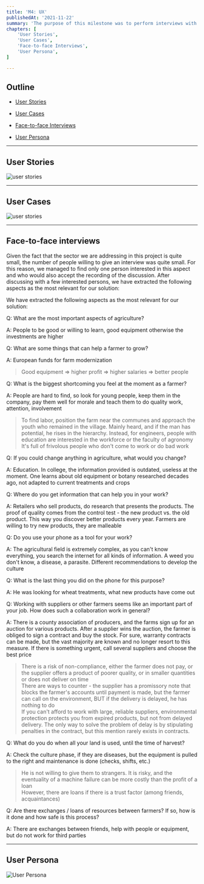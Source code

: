 ```yaml
---
title: 'M4: UX'
publishedAt: '2021-11-22'
summary: 'The purpose of this milestone was to perform interviews with possible customers in order to define their needs regarding the offered solution.'
chapters: [
    'User Stories',
    'User Cases',
    'Face-to-face Interviews',
    'User Persona',
]

---
```


## Outline

- [User Stories](#user-stories)

- [User Cases](#user-cases)

- [Face-to-face Interviews](#f2f-interviews)

- [User Persona](#user-persona)

---

## User Stories

![user stories](/images/image16.png)

---

## User Cases

![user stories](/images/image15.png)

---

## Face-to-face interviews

Given the fact that the sector we are addressing in this project is quite small, the number of people willing to give an interview was quite small. For this reason, we managed to find only one person interested in this aspect and who would also accept the recording of the discussion.
After discussing with a few interested persons, we have extracted the following aspects as the most relevant for our solution:

We have extracted the following aspects as the most relevant for our solution:

<FaqComponent title="">

Q: What are the most important aspects of agriculture?

A: People to be good or willing to learn, good equipment otherwise the investments are higher

Q: What are some things that can help a farmer to grow? 

A: European funds for farm modernization<br/>

</FaqComponent>


>Good equipment => higher profit => higher salaries => better people

<FaqComponent title="">

Q: What is the biggest shortcoming you feel at the moment as a farmer?

A: People are hard to find, so look for young people, keep them in the company, pay them well for morale and teach them to do quality work, attention, involvement

</FaqComponent>


>To find labor, position the farm near the communes and approach the youth who remained in the village. Mainly heard, and if the man has potential, he rises in the hierarchy. Instead, for engineers, people with education are interested in the workforce or the faculty of agronomy <br/>
>It's full of frivolous people who don't come to work or do bad work

<FaqComponent title="">

Q: If you could change anything in agriculture, what would you change?

A: Education. In college, the information provided is outdated, useless at the moment. One learns about old equipment or botany researched decades ago, not adapted to current treatments and crops

Q: Where do you get information that can help you in your work?

A: Retailers who sell products, do research that presents the products. The proof of quality comes from the control test - the new product vs. the old product. This way you discover better products every year. Farmers are willing to try new products, they are malleable

Q: Do you use your phone as a tool for your work? 

A: The agricultural field is extremely complex, as you can't know everything, you search the internet for all kinds of information. A weed you don't know, a disease, a parasite. Different recommendations to develop the culture

Q: What is the last thing you did on the phone for this purpose?

A: He was looking for wheat treatments, what new products have come out

Q: Working with suppliers or other farmers seems like an important part of your job. How does such a collaboration work in general?

A: There is a county association of producers, and the farms sign up for an auction for various products. After a supplier wins the auction, the farmer is obliged to sign a contract and buy the stock. For sure, warranty contracts can be made, but the vast majority are known and no longer resort to this measure. If there is something urgent, call several suppliers and choose the best price

</FaqComponent>


>There is a risk of non-compliance, either the farmer does not pay, or the supplier offers a product of poorer quality, or in smaller quantities or does not deliver on time <br/>
>There are ways to counter - the supplier has a promissory note that blocks the farmer's accounts until payment is made, but the farmer can call on the environment, BUT if the delivery is delayed, he has nothing to do <br/>
>If you can't afford to work with large, reliable suppliers, environmental protection protects you from expired products, but not from delayed delivery. The only way to solve the problem of delay is by stipulating penalties in the contract, but this mention rarely exists in contracts.


<FaqComponent title="">

Q: What do you do when all your land is used, until the time of harvest?

A: Check the culture phase, if they are diseases, but the equipment is pulled to the right and maintenance is done (checks, shifts, etc.)

</FaqComponent>


>He is not willing to give them to strangers. It is risky, and the eventuality of a machine failure can be more costly than the profit of a loan <br/>
>However, there are loans if there is a trust factor (among friends, acquaintances)


<FaqComponent title="">

Q: Are there exchanges / loans of resources between farmers? If so, how is it done and how safe is this process? 

A: There are exchanges between friends, help with people or equipment, but do not work for third parties

</FaqComponent>

---

## User Persona

![User Persona](/images/image17.png)




